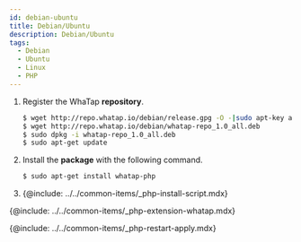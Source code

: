 ```yaml
---
id: debian-ubuntu
title: Debian/Ubuntu
description: Debian/Ubuntu
tags:
  - Debian
  - Ubuntu
  - Linux
  - PHP
---
```


1.  Register the WhaTap **repository**. 

    ```bash title=SH
    $ wget http://repo.whatap.io/debian/release.gpg -O -|sudo apt-key add -
    $ wget http://repo.whatap.io/debian/whatap-repo_1.0_all.deb
    $ sudo dpkg -i whatap-repo_1.0_all.deb
    $ sudo apt-get update
    ```

2.  Install the **package** with the following command. 

    ```bash title=SH
    $ sudo apt-get install whatap-php
    ```

3.  {@include: ../../common-items/_php-install-script.mdx}

{@include: ../../common-items/_php-extension-whatap.mdx}

{@include: ../../common-items/_php-restart-apply.mdx} 
